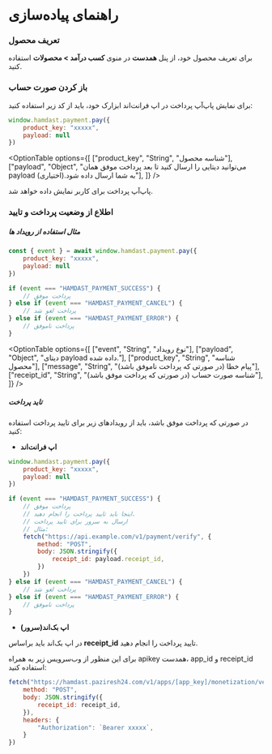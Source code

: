 
# راهنمای پیاده‌سازی

### تعریف محصول
برای تعریف محصول خود، از پنل **همدست** در منوی **کسب درآمد > محصولات** استفاده کنید.


### باز کردن صورت حساب
برای نمایش پاپ‌آپ پرداخت در اپ فرانت‌اند ابزارک خود، باید از کد زیر استفاده کنید:


```js
window.hamdast.payment.pay({
    product_key: "xxxxx",
    payload: null
})
```

<OptionTable
  options={[
    ["product_key", "String", "شناسه محصول"],
    ["payload", "Object", "می‌توانید دیتایی را ارسال کنید تا بعد پرداخت موفق همان payload به شما ارسال داده شود.(اختیاری)"],
  ]}
/>

پاپ‌آپ پرداخت برای کاربر نمایش داده خواهد شد.


### اطلاع از وضعیت پرداخت و تایید

##### مثال استفاده از رویداد ها

```js
const { event } = await window.hamdast.payment.pay({
    product_key: "xxxxx",
    payload: null
})

if (event === "HAMDAST_PAYMENT_SUCCESS") {
    // پرداخت موفق
} else if (event === "HAMDAST_PAYMENT_CANCEL") {
    // پرداخت لغو شد
} else if (event === "HAMDAST_PAYMENT_ERROR") {
    // پرداخت ناموفق
}
``` 

<OptionTable
  options={[
    ["event", "String", "نوع رویداد"],
    ["payload", "Object", "دیتای payload داده شده."],
    ["product_key", "String", "شناسه محصول"],
    ["message", "String", "پیام خطا (در صورتی که پرداخت ناموفق باشد)"],
    ["receipt_id", "String", "شناسه صورت حساب (در صورتی که پرداخت موفق باشد)"],
  ]}
/>



##### تاید پرداخت

در صورتی که پرداخت موفق باشد، باید از رویدادهای زیر برای تایید پرداخت استفاده کنید:

- <b>اپ فرانت‌اند</b>  

```js
window.hamdast.payment.pay({
    product_key: "xxxxx",
    payload: null
})

if (event === "HAMDAST_PAYMENT_SUCCESS") {
    // پرداخت موفق
    // اینجا باید تایید پرداخت را انجام دهید.
    // ارسال به سرور برای تایید پرداخت
    // مثال:
    fetch("https://api.example.com/v1/payment/verify", {
        method: "POST",
        body: JSON.stringify({
            receipt_id: payload.receipt_id,
        })
    })
} else if (event === "HAMDAST_PAYMENT_CANCEL") {
    // پرداخت لغو شد
} else if (event === "HAMDAST_PAYMENT_ERROR") {
    // پرداخت ناموفق
}
```

- <b>اپ بک‌اند(سرور)</b>  

در اپ بک‌اند باید براساس **receipt_id** تایید پرداخت را انجام دهید.

برای این منظور از وب‌سرویس زیر به همراه apikey همدست، app_id و receipt_id استفاده کنید:

```js
fetch("https://hamdast.paziresh24.com/v1/apps/[app_key]/monetization/verify", {
    method: "POST",
    body: JSON.stringify({
        receipt_id: receipt_id,
    }),
    headers: {
        "Authorization": `Bearer xxxxx`,
    }       
})
```
